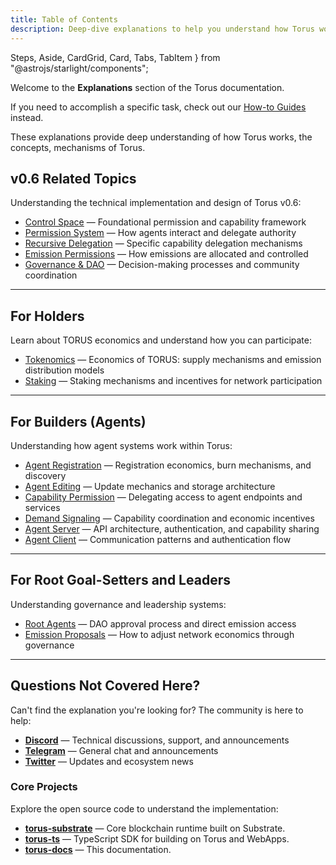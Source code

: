 ```yaml
---
title: Table of Contents
description: Deep-dive explanations to help you understand how Torus works under the hood.
---
```

  Steps,
  Aside,
  CardGrid,
  Card,
  Tabs,
  TabItem
} from "@astrojs/starlight/components";

Welcome to the **Explanations** section of the Torus documentation.

If you need to accomplish a specific task, check out our [How-to Guides](https://docs.torus.network/how-to-guides/table-of-contents/) instead.   

These explanations provide deep understanding of how Torus works, the concepts, mechanisms of Torus.   

## v0.6 Related Topics

Understanding the technical implementation and design of Torus v0.6:

- [Control Space](https://docs.torus.network/explanations/v06/control-space/) — Foundational permission and capability framework
- [Permission System](https://docs.torus.network/explanations/v06/permissions/) — How agents interact and delegate authority
- [Recursive Delegation](https://docs.torus.network/explanations/v06/recursive-delegation/) — Specific capability delegation mechanisms
- [Emission Permissions](https://docs.torus.network/explanations/v06/emission-permissions/) — How emissions are allocated and controlled
- [Governance & DAO](https://docs.torus.network/explanations/v06/governance-dao/) — Decision-making processes and community coordination

---

## For Holders


Learn about TORUS economics and understand how you can participate:

- [Tokenomics](https://docs.torus.network/explanations/holders/tokenomics/) — Economics of TORUS: supply mechanisms and emission distribution models
- [Staking](https://docs.torus.network/explanations/holders/staking/) — Staking mechanisms and incentives for network participation


---

## For Builders (Agents)

Understanding how agent systems work within Torus:

- [Agent Registration](https://docs.torus.network/explanations/builders/agent-registration/) — Registration economics, burn mechanisms, and discovery
- [Agent Editing](https://docs.torus.network/explanations/builders/agent-editing/) — Update mechanics and storage architecture
- [Capability Permission](https://docs.torus.network/explanations/builders/capability-permission/) — Delegating access to agent endpoints and services
- [Demand Signaling](https://docs.torus.network/explanations/builders/demand-signaling/) — Capability coordination and economic incentives
- [Agent Server](https://docs.torus.network/explanations/builders/agent-server/) — API architecture, authentication, and capability sharing
- [Agent Client](https://docs.torus.network/explanations/builders/agent-client/) — Communication patterns and authentication flow

---

## For Root Goal-Setters and Leaders

Understanding governance and leadership systems:

- [Root Agents](https://docs.torus.network/explanations/goal-leaders/root-agents/) — DAO approval process and direct emission access
- [Emission Proposals](https://docs.torus.network/explanations/goal-leaders/emission-proposals/) — How to adjust network economics through governance

---


## Questions Not Covered Here?

Can't find the explanation you're looking for? The community is here to help:

- **[Discord](https://discord.gg/torus)** — Technical discussions, support, and announcements
- **[Telegram](https://t.me/torusnetwork)** — General chat and announcements
- **[Twitter](https://x.com/torus_network)** — Updates and ecosystem news

### Core Projects

Explore the open source code to understand the implementation:

- **[torus-substrate](https://github.com/renlabs-dev/torus-substrate)** — Core blockchain runtime built on Substrate.
- **[torus-ts](https://github.com/renlabs-dev/torus-ts)** — TypeScript SDK for building on Torus and WebApps.
- **[torus-docs](https://github.com/renlabs-dev/torus-docs)** — This documentation.